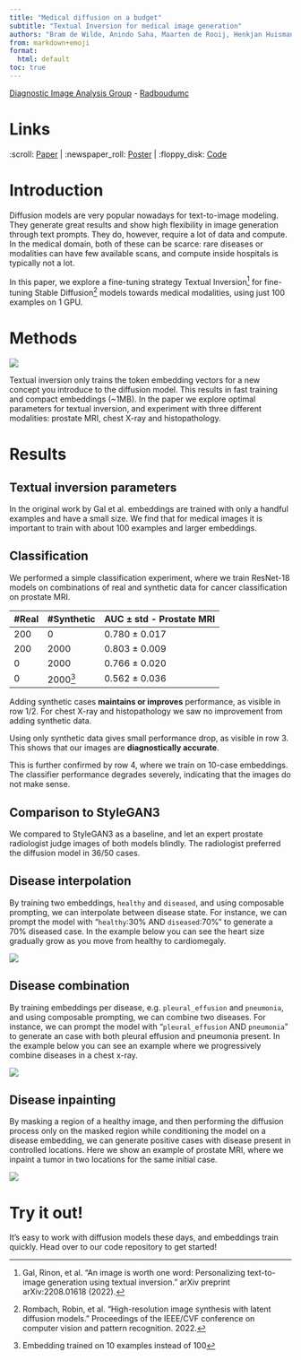```yaml
---
title: "Medical diffusion on a budget"
subtitle: "Textual Inversion for medical image generation"
authors: "Bram de Wilde, Anindo Saha, Maarten de Rooij, Henkjan Huisman, Geert Litjens"
from: markdown+emoji
format:
  html: default
toc: true
---
```


[Diagnostic Image Analysis Group](https://diagnijmegen.nl) - [Radboudumc](https://radboudumc.nl/)

# Links

:scroll: [Paper](https://openreview.net/pdf?id=J0zEnfU3Ow) | :newspaper_roll: [Poster](https://raw.githubusercontent.com/brambozz/medical-diffusion-on-a-budget/main/poster/poster.pdf) | :floppy_disk: [Code](https://github.com/brambozz/medical-diffusion-on-a-budget)  

# Introduction

Diffusion models are very popular nowadays for text-to-image modeling.
They generate great results and show high flexibility in image generation
through text prompts. They do, however, require a lot of data and compute.
In the medical domain, both of these can be scarce: rare diseases or
modalities can have few available scans, and compute inside hospitals is
typically not a lot.

In this paper, we explore a fine-tuning strategy Textual Inversion^[Gal, Rinon, et al. "An image is worth one word: Personalizing text-to-image generation using textual inversion." arXiv preprint arXiv:2208.01618 (2022).] for
fine-tuning Stable Diffusion^[Rombach, Robin, et al. "High-resolution image synthesis with latent diffusion models." Proceedings of the IEEE/CVF conference on computer vision and pattern recognition. 2022.] models towards medical modalities, using
just 100 examples on 1 GPU.

# Methods

![](media/general-overview.svg)

Textual inversion only trains the token embedding vectors for a new 
concept you introduce to the diffusion model. This results in fast
training and compact embeddings (~1MB). In the paper we explore optimal
parameters for textual inversion, and experiment with three different
modalities: prostate MRI, chest X-ray and histopathology.

# Results

## Textual inversion parameters

In the original work by Gal et al. embeddings are trained with only a
handful examples and have a small size. We find that for medical images
it is important to train with about 100 examples and larger embeddings.

## Classification

We performed a simple classification experiment, where we train ResNet-18
models on combinations of real and synthetic data for cancer classification
on prostate MRI.

| #Real | #Synthetic | AUC ± std - Prostate MRI |
|-------|--------|--------------------|
| 200   | 0      | 0.780 ± 0.017      |
| 200   | 2000   | 0.803 ± 0.009      |
| 0     | 2000   | 0.766 ± 0.020      |
| 0     | 2000[^1] | 0.562 ± 0.036      |

Adding synthetic cases **maintains or improves** performance, as visible
in row 1/2. For chest X-ray and histopathology we saw no improvement from
adding synthetic data.

Using only synthetic data gives small performance drop, as visible in row
3. This shows that our images are **diagnostically accurate**.

This is further confirmed by row 4, where we train on 10-case embeddings.
The classifier performance degrades severely, indicating that the images
do not make sense.

[^1]: Embedding trained on 10 examples instead of 100 

## Comparison to StyleGAN3

We compared to StyleGAN3 as a baseline, and let an expert prostate radiologist judge images of both models blindly. The radiologist preferred the diffusion model in 36/50 cases.

## Disease interpolation

By training two embeddings, `healthy` and `diseased`, and using composable
prompting, we can interpolate between disease state. For instance, we can
prompt the model with "`healthy`:30% AND `diseased`:70%" to generate a 70%
diseased case. In the example below you can see the heart size gradually
grow as you move from healthy to cardiomegaly.

![](media/disease_interpolation.png)

## Disease combination

By training embeddings per disease, e.g. `pleural_effusion` and `pneumonia`, and using composable prompting, we can combine two diseases. For instance, we can
prompt the model with "`pleural_effusion` AND `pneumonia`" to generate an 
case with both pleural effusion and pneumonia present. In the example below you can see an example where we progressively combine diseases in a chest
x-ray.

![](media/chexpert_composition.png)

## Disease inpainting

By masking a region of a healthy image, and then performing the diffusion
process only on the masked region while conditioning the model on a 
disease embedding, we can generate positive cases with disease present
in controlled locations. Here we show an example of prostate MRI, where
we inpaint a tumor in two locations for the same initial case.

![](media/prostate_inpainting.png)

# Try it out!

It's easy to work with diffusion models these days, and embeddings train
quickly. Head over to our code repository to get started!
